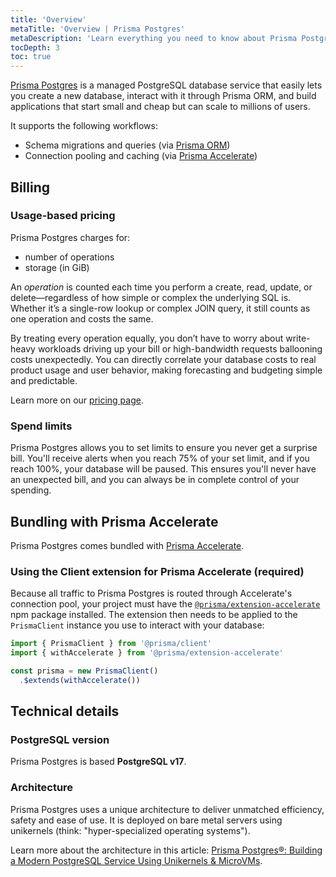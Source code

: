 ```yaml
---
title: 'Overview'
metaTitle: 'Overview | Prisma Postgres'
metaDescription: 'Learn everything you need to know about Prisma Postgres.'
tocDepth: 3
toc: true
---
```



[Prisma Postgres](https://www.prisma.io/postgres?utm_source=docs) is a managed PostgreSQL database service that easily lets you create a new database, interact with it through Prisma ORM, and build applications that start small and cheap but can scale to millions of users.

It supports the following workflows:

- Schema migrations and queries (via [Prisma ORM](https://www.prisma.io/orm))
- Connection pooling and caching (via [Prisma Accelerate](https://www.prisma.io/accelerate))

## Billing 

### Usage-based pricing

Prisma Postgres charges for:
- number of operations
- storage (in GiB)

An _operation_ is counted each time you perform a create, read, update, or delete—regardless of how simple or complex the underlying SQL is. Whether it’s a single-row lookup or complex JOIN query, it still counts as one operation and costs the same.

By treating every operation equally, you don’t have to worry about write-heavy workloads driving up your bill or high-bandwidth requests ballooning costs unexpectedly. You can directly correlate your database costs to real product usage and user behavior, making forecasting and budgeting simple and predictable.

Learn more on our [pricing page](https://www.prisma.io/pricing).

### Spend limits

Prisma Postgres allows you to set limits to ensure you never get a surprise bill. You'll receive alerts when you reach 75% of your set limit, and if you reach 100%, your database will be paused. This ensures you'll never have an unexpected bill, and you can always be in complete control of your spending.

## Bundling with Prisma Accelerate

Prisma Postgres comes bundled with [Prisma Accelerate](/accelerate). 

### Using the Client extension for Prisma Accelerate (required)

Because all traffic to Prisma Postgres is routed through Accelerate's connection pool, your project must have the [`@prisma/extension-accelerate`](https://www.npmjs.com/package/@prisma/extension-accelerate) npm package installed. The extension then needs to be applied to the `PrismaClient` instance you use to interact with your database:

```ts
import { PrismaClient } from '@prisma/client'
import { withAccelerate } from '@prisma/extension-accelerate'

const prisma = new PrismaClient()
  .$extends(withAccelerate())
```

## Technical details

### PostgreSQL version

Prisma Postgres is based **PostgreSQL v17**.

### Architecture

Prisma Postgres uses a unique architecture to deliver unmatched efficiency, safety and ease of use. It is deployed on bare metal servers using unikernels (think: "hyper-specialized operating systems").

Learn more about the architecture in this article: [Prisma Postgres®: Building a Modern PostgreSQL Service Using Unikernels & MicroVMs](https://pris.ly/ppg-early-access?utm_source=docs).
